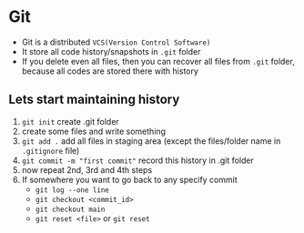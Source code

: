 # Git
- Git is a distributed `VCS(Version Control Software)`
- It store all code history/snapshots in `.git` folder
- If you delete even all files, then you can recover all files from `.git` folder, because all codes are stored there with history

## Lets start maintaining history
1. `git init` create .git folder
2. create some files and write something
3. `git add .` add all files in staging area (except the files/folder name in `.gitignore` file)
4. `git commit -m "first commit"` record this history in .git folder
5. now repeat 2nd, 3rd and 4th steps
6. If somewhere you want to go back to any specify commit
    - `git log --one line`
    - `git checkout <commit_id>`
    - `git checkout main`
    - `git reset <file>` or `git reset`
